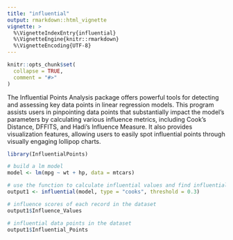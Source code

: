 ```yaml
---
title: "influential"
output: rmarkdown::html_vignette
vignette: >
  %\VignetteIndexEntry{influential}
  %\VignetteEngine{knitr::rmarkdown}
  %\VignetteEncoding{UTF-8}
---
```


```r
knitr::opts_chunk$set(
  collapse = TRUE,
  comment = "#>"
)
```

The Influential Points Analysis package offers powerful tools for detecting and assessing key data points in linear regression models. This program assists users in pinpointing data points that substantially impact the model's parameters by calculating various influence metrics, including Cook's Distance, DFFITS, and Hadi's Influence Measure. It also provides visualization features, allowing users to easily spot influential points through visually engaging lollipop charts.

```r
library(InfluentialPoints)
```

```r
# build a lm model
model <- lm(mpg ~ wt + hp, data = mtcars)
```

```r
# use the function to calculate influential values and find influential points
output1 <- influential(model, type = "cooks", threshold = 0.3)
```
```r
# influence scores of each record in the dataset
output1$Influence_Values
```
```r
# influential data points in the dataset 
output1$Influential_Points
```

